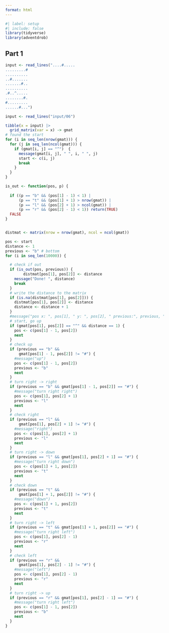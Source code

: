 ```yaml
---
format: html
---
```


```r
#| label: setup
#| include: false
library(tidyverse)
library(adventdrob)
```


## Part 1

```r
input <- read_lines("....#.....
.........#
..........
..#.......
.......#..
..........
.#..^.....
........#.
#.........
......#...")

input <- read_lines("input/06")

tibble(x = input) |> 
  grid_matrix(var = x) -> gmat
# found the start
for (i in seq_len(nrow(gmat))) {
  for (j in seq_len(ncol(gmat))) {
    if (gmat[i, j] == "^")  {
      message(gmat[i, j], " ", i, " ", j)
      start <- c(i, j)
      break
    }
  }
}

is_out <- function(pos, p) {
  
  if ((p == "b" && (pos[1] - 1) < 1) |
      (p == "t" && (pos[1] + 1) > nrow(gmat)) |
      (p == "l" && (pos[2] + 1) > ncol(gmat)) |
      (p == "r" && (pos[2] - 1) < 1)) return(TRUE)
  FALSE
}


distmat <- matrix(nrow = nrow(gmat), ncol = ncol(gmat))

pos <- start
distance <- 1
previous <- "b" # bottom
for (i in seq_len(10000)) {

  # check if out
  if (is_out(pos, previous)) {
        distmat[pos[1], pos[2]] <- distance
    message("Done! ", distance)
    break
  }
  # write the distance to the matrix
  if (is.na(distmat[pos[1], pos[2]])) {
    distmat[pos[1], pos[2]] <- distance
    distance <- distance + 1
  }
  #message("pos x: ", pos[1], " y: ", pos[2], " previous:", previous, " distance ", distance)
  # start, go up
  if (gmat[pos[1], pos[2]] == "^" && distance == 1) {
    pos <- c(pos[1] - 1, pos[2])
    next
  }
  # check up
  if (previous == "b" && 
      gmat[pos[1] - 1, pos[2]] != "#") {
    #message("up")
    pos <- c(pos[1] - 1, pos[2])
    previous <- "b"
    next
  }
  # turn right -> right
  if (previous == "b" && gmat[pos[1] - 1, pos[2]] == "#") {
    #message("turn right right")
    pos <- c(pos[1], pos[2] + 1)
    previous <- "l"
    next
  }
  # check right
  if (previous == "l" && 
      gmat[pos[1], pos[2] + 1] != "#") {
    #message("right")
    pos <- c(pos[1], pos[2] + 1)
    previous <- "l"
    next
  }
  # turn right -> down
  if (previous == "l" && gmat[pos[1], pos[2] + 1] == "#") {
    #message("turn right down")
    pos <- c(pos[1] + 1, pos[2])
    previous <- "t"
    next
  }
  # check down
  if (previous == "t" && 
      gmat[pos[1] + 1, pos[2]] != "#") {
    #message("down")
    pos <- c(pos[1] + 1, pos[2])
    previous <- "t"
    next
  }
  # turn right -> left
  if (previous == "t" && gmat[pos[1] + 1, pos[2]] == "#") {
    #message("turn right left")
    pos <- c(pos[1], pos[2] - 1)
    previous <- "r"
    next
  }
  # check left
  if (previous == "r" && 
      gmat[pos[1], pos[2] - 1] != "#") {
    #message("left")
    pos <- c(pos[1], pos[2] - 1)
    previous <- "r"
    next
  }
  # turn right -> up
  if (previous == "r" && gmat[pos[1], pos[2] - 1] == "#") {
    #message("turn right left")
    pos <- c(pos[1] - 1, pos[2])
    previous <- "b"
    next
  }
}
```

